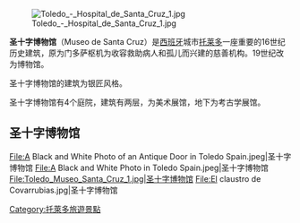 [[File:Toledo_-_Hospital_de_Santa_Cruz_1.jpg|thumb]]

'''圣十字博物馆'''（Museo de Santa Cruz）是[[西班牙|西班牙]]城市[[托莱多|托莱多]]一座重要的16世纪历史建筑，原为门多萨枢机为收容救助病人和孤儿而兴建的慈善机构。19世纪改为博物馆。

圣十字博物馆的建筑为银匠风格。

圣十字博物馆有4个庭院，建筑有两层，为美术展馆，地下为考古学展馆。

==圣十字博物馆==
<gallery>

File:A Black and White Photo of an Antique Door in Toledo Spain.jpeg|圣十字博物馆
File:A Black and White Photo in Toledo Spain.jpeg|圣十字博物馆
File:Toledo_Museo_Santa_Cruz_1.jpg|圣十字博物馆
File:El claustro de Covarrubias.jpg|圣十字博物馆
</gallery>

{{commonscat|Museo de Santa Cruz (Toledo)}}

[[Category:托萊多旅遊景點|Category:托萊多旅遊景點]]